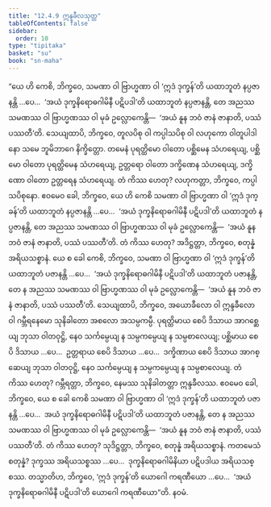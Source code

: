 ```yaml
---
title: "12.4.9 ဣန္ဒခီလသုတ္တ"
tableOfContents: false
sidebar:
  order: 10
type: "tipitaka"
basket: "su"
book: "sn-maha"
---
```



<DynamicBreadcrumb />

<Division number="1109" book="sn-maha">

<Paragraph number="2342" book="sn-maha">
“ယေ ဟိ ကေစိ, ဘိက္ခဝေ, သမဏာ ဝါ ဗြာဟ္မဏာ ဝါ ‘ဣဒံ ဒုက္ခန်’တိ ယထာဘူတံ နပ္ပဇာနန္တိ …ပေ…  ‘အယံ ဒုက္ခနိရောဓဂါမိနီ ပဋိပဒါ’တိ ယထာဘူတံ နပ္ပဇာနန္တိ, တေ အညဿ သမဏဿ ဝါ ဗြာဟ္မဏဿ ဝါ မုခံ ဥလ္လောကေန္တိ—  ‘အယံ နူန ဘဝံ ဇာနံ ဇာနာတိ, ပဿံ ပဿတီ’တိ.
</Paragraph>

<Paragraph number="2343" book="sn-maha">
သေယျထာပိ, ဘိက္ခဝေ, တူလပိစု ဝါ ကပ္ပါသပိစု ဝါ လဟုကော ဝါတူပါဒါနော သမေ ဘူမိဘာဂေ နိက္ခိတ္တော. တမေနံ ပုရတ္ထိမော ဝါတော ပစ္ဆိမေန သံဟရေယျ, ပစ္ဆိမော ဝါတော ပုရတ္ထိမေန သံဟရေယျ, ဥတ္တရော ဝါတော ဒက္ခိဏေန သံဟရေယျ, ဒက္ခိဏော ဝါတော ဥတ္တရေန သံဟရေယျ. တံ ကိဿ ဟေတု? လဟုကတ္တာ, ဘိက္ခဝေ, ကပ္ပါသပိစုနော. ဧဝမေဝ ခေါ, ဘိက္ခဝေ, ယေ ဟိ ကေစိ သမဏာ ဝါ ဗြာဟ္မဏာ ဝါ ‘ဣဒံ ဒုက္ခန်’တိ ယထာဘူတံ နပ္ပဇာနန္တိ …ပေ…  ‘အယံ ဒုက္ခနိရောဓဂါမိနီ ပဋိပဒါ’တိ ယထာဘူတံ နပ္ပဇာနန္တိ, တေ အညဿ သမဏဿ ဝါ ဗြာဟ္မဏဿ ဝါ မုခံ ဥလ္လောကေန္တိ—  ‘အယံ နူန ဘဝံ ဇာနံ ဇာနာတိ, ပဿံ ပဿတီ’တိ. တံ ကိဿ ဟေတု? အဒိဋ္ဌတ္တာ, ဘိက္ခဝေ, စတုန္နံ အရိယသစ္စာနံ.
</Paragraph>

<Paragraph number="2344" book="sn-maha">
ယေ စ ခေါ ကေစိ, ဘိက္ခဝေ, သမဏာ ဝါ ဗြာဟ္မဏာ ဝါ ‘ဣဒံ ဒုက္ခန်’တိ ယထာဘူတံ ပဇာနန္တိ …ပေ…  ‘အယံ ဒုက္ခနိရောဓဂါမိနီ ပဋိပဒါ’တိ ယထာဘူတံ ပဇာနန္တိ, တေ န အညဿ သမဏဿ ဝါ ဗြာဟ္မဏဿ ဝါ မုခံ ဥလ္လောကေန္တိ—  ‘အယံ နူန ဘဝံ ဇာနံ ဇာနာတိ, ပဿံ ပဿတီ’တိ.
</Paragraph>

<Paragraph number="2345" book="sn-maha">
သေယျထာပိ, ဘိက္ခဝေ, အယောခီလော ဝါ ဣန္ဒခီလော ဝါ ဂမ္ဘီရနေမော သုနိခါတော အစလော အသမ္ပကမ္ပီ. ပုရတ္ထိမာယ စေပိ ဒိသာယ အာဂစ္ဆေယျ ဘုသာ ဝါတဝုဋ္ဌိ, နေဝ သင်္ကမ္ပေယျ န သမ္ပကမ္ပေယျ န သမ္ပစာလေယျ; ပစ္ဆိမာယ စေပိ ဒိသာယ …ပေ…  ဥတ္တရာယ စေပိ ဒိသာယ …ပေ…  ဒက္ခိဏာယ စေပိ ဒိသာယ အာဂစ္ဆေယျ ဘုသာ ဝါတဝုဋ္ဌိ, နေဝ သင်္ကမ္ပေယျ န သမ္ပကမ္ပေယျ န သမ္ပစာလေယျ. တံ ကိဿ ဟေတု? ဂမ္ဘီရတ္တာ, ဘိက္ခဝေ, နေမဿ သုနိခါတတ္တာ ဣန္ဒခီလဿ. ဧဝမေဝ ခေါ, ဘိက္ခဝေ, ယေ စ ခေါ ကေစိ သမဏာ ဝါ ဗြာဟ္မဏာ ဝါ ‘ဣဒံ ဒုက္ခန်’တိ ယထာဘူတံ ပဇာနန္တိ …ပေ…  အယံ ဒုက္ခနိရောဓဂါမိနီ ပဋိပဒါ’တိ ယထာဘူတံ ပဇာနန္တိ, တေ န အညဿ သမဏဿ ဝါ ဗြာဟ္မဏဿ ဝါ မုခံ ဥလ္လောကေန္တိ—  ‘အယံ နူန ဘဝံ ဇာနံ ဇာနာတိ, ပဿံ ပဿတီ’တိ. တံ ကိဿ ဟေတု? သုဒိဋ္ဌတ္တာ, ဘိက္ခဝေ, စတုန္နံ အရိယသစ္စာနံ. ကတမေသံ စတုန္နံ? ဒုက္ခဿ အရိယသစ္စဿ …ပေ…  ဒုက္ခနိရောဓဂါမိနိယာ ပဋိပဒါယ အရိယသစ္စဿ.
</Paragraph>

<Paragraph number="2346" book="sn-maha">
တသ္မာတိဟ, ဘိက္ခဝေ, ‘ဣဒံ ဒုက္ခန်’တိ ယောဂေါ ကရဏီယော …ပေ…  ‘အယံ ဒုက္ခနိရောဓဂါမိနီ ပဋိပဒါ’တိ ယောဂေါ ကရဏီယော”တိ.

</Paragraph>
</Division>

<Paragraph number="2347" type="center" book="sn-maha">
နဝမံ.
</Paragraph>